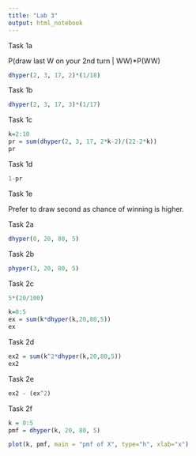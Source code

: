 ```yaml
---
title: "Lab 3"
output: html_notebook
---
```


Task 1a

P(draw last W on your 2nd turn \| WW)\*P(WW)

```r
dhyper(2, 3, 17, 2)*(1/18)
```

Task 1b

```r
dhyper(2, 3, 17, 3)*(1/17)
```

Task 1c

```r
k=2:10
pr = sum(dhyper(2, 3, 17, 2*k-2)/(22-2*k))
pr
```

Task 1d

```r
1-pr
```

Task 1e

Prefer to draw second as chance of winning is higher.

Task 2a

```r
dhyper(0, 20, 80, 5)
```

Task 2b

```r
phyper(3, 20, 80, 5)
```

Task 2c

```r
5*(20/100)
```

```r
k=0:5
ex = sum(k*dhyper(k,20,80,5))
ex
```

Task 2d

```r
ex2 = sum(k^2*dhyper(k,20,80,5))
ex2
```

Task 2e

```r
ex2 - (ex^2)
```

Task 2f

```r
k = 0:5
pmf = dhyper(k, 20, 80, 5)

plot(k, pmf, main = "pmf of X", type="h", xlab="x")
```
